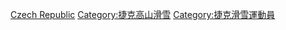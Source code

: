 {{Commons cat|Alpine skiers from the Czech Republic}}

[[Category:各國高山滑雪運動員|Czech Republic]]
[[Category:捷克高山滑雪|Category:捷克高山滑雪]]
[[Category:捷克滑雪運動員|Category:捷克滑雪運動員]]